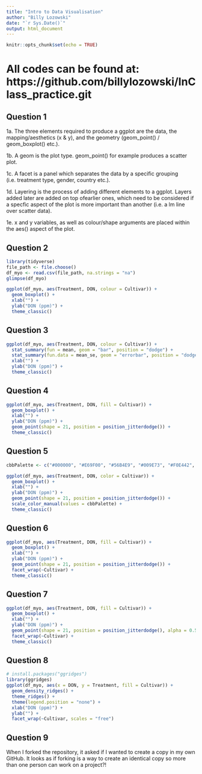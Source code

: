```yaml
---
title: "Intro to Data Visualisation"
author: "Billy Lozowski"
date: "`r Sys.Date()`"
output: html_document
---
```


```r
knitr::opts_chunk$set(echo = TRUE)
```

# All codes can be found at: https://github.com/billylozowski/InClass_practice.git

## Question 1

1a. The three elements required to produce a ggplot are the data, the mapping/aesthetics (x & y), and the geometry (geom_point() / geom_boxplot() etc.).

1b. A geom is the plot type. geom_point() for example produces a scatter plot.

1c. A facet is a panel which separates the data by a specific grouping (i.e. treatment type, gender, country etc.).

1d. Layering is the process of adding different elements to a ggplot. Layers added later are added on top ofearlier ones, which need to be considered if a specfic aspect of the plot is more important than another (i.e. a lm line over scatter data).

1e. x and y variables, as well as colour/shape arguments are placed within the aes() aspect of the plot.

## Question 2

```r
library(tidyverse)
file_path <- file.choose()
df_myo <- read.csv(file_path, na.strings = "na")
glimpse(df_myo)

```

```r
ggplot(df_myo, aes(Treatment, DON, colour = Cultivar)) +
  geom_boxplot() +
  xlab("") +
  ylab("DON (ppm)") +
  theme_classic()

```

## Question 3

```r
ggplot(df_myo, aes(Treatment, DON, colour = Cultivar)) +
  stat_summary(fun = mean, geom = "bar", position = "dodge") +
  stat_summary(fun.data = mean_se, geom = "errorbar", position = "dodge")
  xlab("") +
  ylab("DON (ppm)") +
  theme_classic()

```

## Question 4

```r
ggplot(df_myo, aes(Treatment, DON, fill = Cultivar)) +
  geom_boxplot() +
  xlab("") +
  ylab("DON (ppm)") +
  geom_point(shape = 21, position = position_jitterdodge()) +
  theme_classic()

```

## Question 5

```r
cbbPalette <- c("#000000", "#E69F00", "#56B4E9", "#009E73", "#F0E442", "#0072B2", "#D55E00", "#CC79A7")

ggplot(df_myo, aes(Treatment, DON, color = Cultivar)) +
  geom_boxplot() +
  xlab("") +
  ylab("DON (ppm)") +
  geom_point(shape = 21, position = position_jitterdodge()) +
  scale_color_manual(values = cbbPalette) +
  theme_classic()

```

## Question 6

```r
ggplot(df_myo, aes(Treatment, DON, fill = Cultivar)) +
  geom_boxplot() +
  xlab("") +
  ylab("DON (ppm)") +
  geom_point(shape = 21, position = position_jitterdodge()) +
  facet_wrap(~Cultivar) +
  theme_classic()

```

## Question 7

```r
ggplot(df_myo, aes(Treatment, DON, fill = Cultivar)) +
  geom_boxplot() +
  xlab("") +
  ylab("DON (ppm)") +
  geom_point(shape = 21, position = position_jitterdodge(), alpha = 0.5) +
  facet_wrap(~Cultivar) +
  theme_classic()

```

## Question 8

```r
# install.packages("ggridges")
library(ggridges)
ggplot(df_myo, aes(x = DON, y = Treatment, fill = Cultivar)) +
  geom_density_ridges() +
  theme_ridges() + 
  theme(legend.position = "none") +
  xlab("DON (ppm)") +
  ylab("") + 
  facet_wrap(~Cultivar, scales = "free")
```

## Question 9

When I forked the repository, it asked if I wanted to create a copy in my own GitHub. It looks as if forking is a way to create an identical copy so more than one person can work on a project?!
